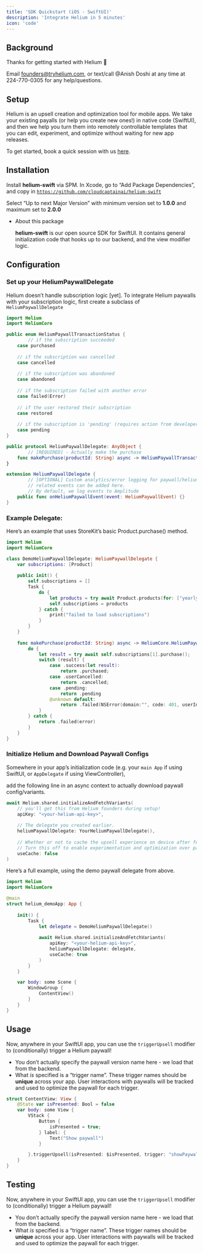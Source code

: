 ```yaml
---
title: 'SDK Quickstart (iOS - SwiftUI)'
description: 'Integrate Helium in 5 minutes'
icon: 'code'
---
```

## **Background**

Thanks for getting started with Helium 🎈

Email founders@tryhelium.com, or text/call @Anish Doshi at any time at 224-770-0305 for any help/questions.

## **Setup**

Helium is an upsell creation and optimization tool for mobile apps. We take your existing payalls (or help you create new ones!) in native code (SwiftUI),
and then we help you turn them into remotely controllable templates that you can edit, experiment, and optimize without waiting
for new app releases.

To get started, book a quick session with us [here](cal.com/anishdoshi/chat).

## **Installation**

Install **helium-swift** via SPM. In Xcode, go to “Add Package Dependencies”, and copy in [`https://github.com/cloudcaptainai/helium-swift`](https://github.com/cloudcaptainai/helium-swift)

Select “Up to next Major Version” with minimum version set to **1.0.0** and maximum set to **2.0.0**

- About this package
    
    **helium-swift** is our open source SDK for SwiftUI. It contains general initialization code that hooks up to our backend, and the view modifier logic.
    

## Configuration

### Set up your HeliumPaywallDelegate

Helium doesn’t handle subscription logic [yet]. To integrate Helium paywalls with your subscription logic, first create a subclass of `HeliumPaywallDelegate` 

```swift
import Helium
import HeliumCore

public enum HeliumPaywallTransactionStatus {
		// if the subscription succeeded
    case purchased
    
    // if the subscription was cancelled
    case cancelled
    
    // if the subscription was abandoned
    case abandoned
    
    // if the subscription failed with another error
    case failed(Error)
    
    // if the user restored their subscription
    case restored
    
    // if the subscription is 'pending' (requires action from developer)
    case pending
}

public protocol HeliumPaywallDelegate: AnyObject {
		// [REQUIRED] - Actually make the purchase 
    func makePurchase(productId: String) async -> HeliumPaywallTransactionStatus
}

extension HeliumPaywallDelegate {
		// [OPTIONAL] Custom analytics/error logging for paywall/helium
		// related events can be added here. 
		// By default, we log events to Amplitude
    public func onHeliumPaywallEvent(event: HeliumPaywallEvent) {}
} 
```

### Example Delegate:

Here’s an example that uses StoreKit’s basic Product.purchase() method.

```swift
import Helium
import HeliumCore

class DemoHeliumPaywallDelegate: HeliumPaywallDelegate {
    var subscriptions: [Product]
    
    public init() {
        self.subscriptions = []
        Task {
            do {
                let products = try await Product.products(for: ["yearly_sub_subscription", "monthly_sub_id"])
                self.subscriptions = products
            } catch {
                print("failed to load subscriptions")
            }
        }
    }
    
    func makePurchase(productId: String) async -> HeliumCore.HeliumPaywallTransactionStatus {
        do {
            let result = try await self.subscriptions[1].purchase();
            switch (result) {
                case .success(let result):
                    return .purchased;
                case .userCancelled:
                    return .cancelled;
                case .pending:
                    return .pending
                @unknown default:
                    return .failed(NSError(domain:"", code: 401, userInfo:[ NSLocalizedDescriptionKey: "Unknown error making purchase"]))
            }
        } catch {
            return .failed(error)
        }
    }
}

```

### Initialize Helium and Download Paywall Configs

Somewhere in your app’s initialization code (e.g. your `main App` if using SwiftUI, or `AppDelegate` if using ViewController),

add the following line in an async context to actually download paywall config/variants.

```swift
await Helium.shared.initializeAndFetchVariants(
	// you'll get this from Helium founders during setup!
    apiKey: "<your-helium-api-key>",
        
    // The delegate you created earlier.
    heliumPaywallDelegate: YourHeliumPaywallDelegate(),
    
    // Whether or not to cache the upsell experience on device after fetching it.
    // Turn this off to enable experimentation and optimization over paywalls.
    useCache: false
)
```

Here’s a full example, using the demo paywall delegate from above.

```swift
import Helium
import HeliumCore

@main
struct helium_demoApp: App {
    
    init() {
        Task {
            let delegate = DemoHeliumPaywallDelegate()
            
            await Helium.shared.initializeAndFetchVariants(
                apiKey: "<your-helium-api-key>",
                heliumPaywallDelegate: delegate,
                useCache: true
            )
        }
    }

    var body: some Scene {
        WindowGroup {
            ContentView()
        }
    }
}
```

## Usage

Now, anywhere in your SwiftUI app, you can use the `triggerUpsell` modifier to (conditionally) trigger a Helium paywall!

- You don’t actually specify the paywall version name here - we load that from the backend.
- What *is* specified is a “trigger name”. These trigger names should be **unique** across your app. User interactions with paywalls will be tracked and used to optimize the paywall for each trigger.

```swift
struct ContentView: View {
    @State var isPresented: Bool = false
    var body: some View {
        VStack {
            Button {
                isPresented = true;
            } label: {
                Text("Show paywall")
            }

        }.triggerUpsell(isPresented: $isPresented, trigger: "showPaywallPress")
    }
}
```

## Testing

Now, anywhere in your SwiftUI app, you can use the `triggerUpsell` modifier to (conditionally) trigger a Helium paywall!

- You don’t actually specify the paywall version name here - we load that from the backend.
- What *is* specified is a “trigger name”. These trigger names should be **unique** across your app. User interactions with paywalls will be tracked and used to optimize the paywall for each trigger.